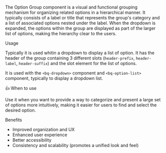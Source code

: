 
<Title>Option Groups</Title>

The Option Group component is a visual and functional grouping mechanism for organizing related options in a hierarchical manner.
It typically consists of a label or title that represents the group's category and a list of associated options nested under the label. When the dropdown is expanded, the options within the group are displayed as part of the larger list of options, making the hierarchy clear to the users.

<Subtitle>Usage</Subtitle>

Typically it is used whitin a dropdown to display a list of option. It has the header of the group containing 3 different slots (`header-prefix`, `header-label`, `header-suffix`)
and the slot element for the list of options.

It is used with the `<bq-dropdown>` component and `<bq-option-list>` component, typically to display a dropdown list.

<Subtitle>👍 When to use</Subtitle>

Use it when you want to provide a way to categorize and present a large set of options more intuitively, making it easier for users to find and select the desired option.

<Subtitle>Benefits</Subtitle>

- Improved organization and UX
- Enhanced user experience
- Better accessibility
- Consistency and scalability (promotes a unified look and feel)
